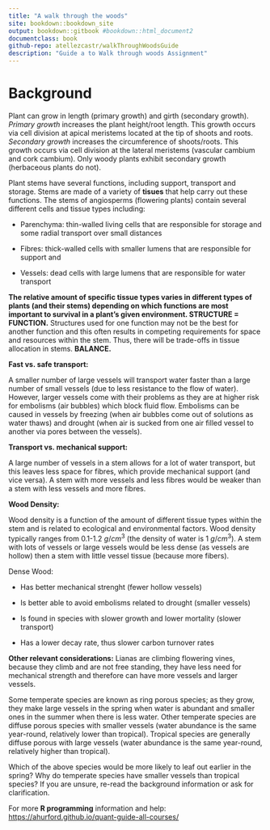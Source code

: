 ```yaml
---
title: "A walk through the woods"
site: bookdown::bookdown_site
output: bookdown::gitbook #bookdown::html_document2
documentclass: book
github-repo: atellezcastr/walkThroughWoodsGuide
description: "Guide a to Walk through woods Assignment"
---
```


# Background

Plant can grow in length (primary growth) and girth (secondary growth). *Primary growth* increases the plant height/root length. This growth occurs via cell division at apical meristems located at the tip of shoots and roots. *Secondary growth* increases the circumference of shoots/roots. This growth occurs via cell division at the lateral meristems (vascular cambium and cork cambium). Only woody plants exhibit secondary growth (herbaceous plants do not).

Plant stems have several functions, including support, transport and storage. Stems are made of a variety of **tisues** that help carry out these functions. The stems of angiosperms (flowering plants) contain several different cells and tissue types including:

-   Parenchyma: thin-walled living cells that are responsible for storage and some radial transport over small distances

-   Fibres: thick-walled cells with smaller lumens that are responsible for support and

-   Vessels: dead cells with large lumens that are responsible for water transport

**The relative amount of specific tissue types varies in different types of plants (and their stems) depending on which functions are most important to survival in a plant's given environment. STRUCTURE = FUNCTION.** Structures used for one function may not be the best for another function and this often results in competing requirements for space and resources within the stem. Thus, there will be trade-offs in tissue allocation in stems. **BALANCE.**

**Fast vs. safe transport:**

A smaller number of large vessels will transport water faster than a large number of small vessels (due to less resistance to the flow of water). However, larger vessels come with their problems as they are at higher risk for embolisms (air bubbles) which block fluid flow. Embolisms can be caused in vessels by freezing (when air bubbles come out of solutions as water thaws) and drought (when air is sucked from one air filled vessel to another via pores between the vessels).

**Transport vs. mechanical support:**

A large number of vessels in a stem allows for a lot of water transport, but this leaves less space for fibres, which provide mechanical support (and vice versa). A stem with more vessels and less fibres would be weaker than a stem with less vessels and more fibres.

**Wood Density:**

Wood density is a function of the amount of different tissue types within the stem and is related to ecological and environmental factors. Wood density typically ranges from 0.1-1.2 $g/cm^{3}$ (the density of water is 1 $g/cm^{3}$). A stem with lots of vessels or large vessels would be less dense (as vessels are hollow) then a stem with little vessel tissue (because more fibers).

Dense Wood:

-   Has better mechanical strenght (fewer hollow vessels)

-   Is better able to avoid embolisms related to drought (smaller vessels)

-   Is found in species with slower growth and lower mortality (slower transport)

-   Has a lower decay rate, thus slower carbon turnover rates

**Other relevant considerations:** Lianas are climbing flowering vines, because they climb and are not free standing, they have less need for mechanical strength and therefore can have more vessels and larger vessels.

Some temperate species are known as ring porous species; as they grow, they make large vessels in the spring when water is abundant and smaller ones in the summer when there is less water. Other temperate species are diffuse porous species with smaller vessels (water abundance is the same year-round, relatively lower than tropical). Tropical species are generally diffuse porous with large vessels (water abundance is the same year-round, relatively higher than tropical).

Which of the above species would be more likely to leaf out earlier in the spring? Why do temperate species have smaller vessels than tropical species? If you are unsure, re-read the background information or ask for clarification.

For more **R programming** information and help: <https://ahurford.github.io/quant-guide-all-courses/>
